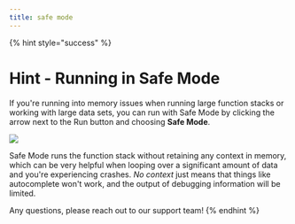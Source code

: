 ```yaml
---
title: safe mode
---
```


{% hint style="success" %}
# Hint - Running in Safe Mode

If you're running into memory issues when running large function stacks or working with large data sets, you can run with Safe Mode by clicking the arrow next to the Run button and choosing **Safe Mode**.

![](<../assets/CleanShot 2025-04-15 at 16.27.26.png>)

Safe Mode runs the function stack without retaining any context in memory, which can be very helpful when looping over a significant amount of data and you're experiencing crashes. _No context_ just means that things like autocomplete won't work, and the output of debugging information will be limited.

Any questions, please reach out to our support team!
{% endhint %}
